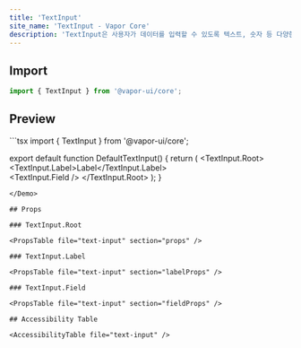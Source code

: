 ```yaml
---
title: 'TextInput'
site_name: 'TextInput - Vapor Core'
description: 'TextInput은 사용자가 데이터를 입력할 수 있도록 텍스트, 숫자 등 다양한 형식의 입력 필드를 제공합니다.'
---
```


## Import

```js
import { TextInput } from '@vapor-ui/core';
```

## Preview

<Demo name="default-text-input">
```tsx
import { TextInput } from '@vapor-ui/core';

export default function DefaultTextInput() {
    return (
        <TextInput.Root>
            <TextInput.Label>Label</TextInput.Label>    
            <TextInput.Field />
        </TextInput.Root>
    );
}
```
</Demo>

## Props

### TextInput.Root

<PropsTable file="text-input" section="props" />

### TextInput.Label

<PropsTable file="text-input" section="labelProps" />

### TextInput.Field

<PropsTable file="text-input" section="fieldProps" />

## Accessibility Table

<AccessibilityTable file="text-input" />
